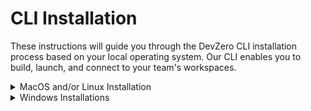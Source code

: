 # CLI Installation

These instructions will guide you through the DevZero CLI installation process based on your local operating system. Our CLI enables you to build, launch, and connect to your team's workspaces. 

<details>

<summary>MacOS and/or Linux Installation</summary>

Run the following command from within your terminal: 

<pre class="language-bash" data-full-width="false"><code class="lang-bash"><strong>curl -fsSL https://get.devzero.io | sh</strong></code></pre>

</details>

<details>

<summary>Windows Installations</summary>

Our Windows CLI requires [WSL 2](https://learn.microsoft.com/en-us/windows/wsl/install). We do not support WSL 1. To verify your WSL version you can run the following from your Command shell or PowerShell: 

```sh
wsl -l -v
```

If you need to install or upgrade your WSL version please [follow these instructions](https://learn.microsoft.com/en-us/windows/wsl/install#upgrade-version-from-wsl-1-to-wsl-2). \
\
Once you have confirmed your WSL version, please open the Linux shell and run the following command: 

```bash
curl -fsSL https://get.devzero.io | sh
```

</details>
